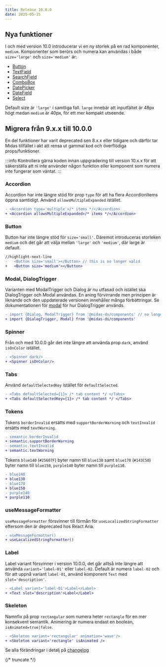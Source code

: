 ```yaml
---
title: Release 10.0.0
date: 2025-05-15
---
```


## Nya funktioner

I och med version 10.0 introducerar vi en ny storlek på en rad komponenter, `medium`. Komponenter som berörs och
numera kan användas i både `size='large'` och `size='medium'` är:

- [Button](/components/button)
- [TextField](/components/textfield)
- [SearchField](/components/search-field)
- [ComboBox](/components/combobox)
- [DatePicker](/components/date-picker)
- [DateField](/components/datefield)
- [Select](/components/select)

Default size är `'large'` i samtliga fall. `large` innebär att inputfältet är 48px högt medan `medium` är 40px, för
ett mer kompakt utseende.

## Migrera från 9.x.x till 10.0.0

En del funktioner har varit deprecated sen 8.x.x eller tidigare och därför tar Midas tillfället i akt att rensa
ut gammal kod och överflödiga props/funktioner.

:::info
Kontrollera gärna koden innan uppgradering till version 10.x.x för att säkerställa att ni inte använder
någon funktion eller komponent som numera inte fungerar som väntat.
:::

### Accordion

Accordion har inte längre stöd för prop `type` för att ha flera AccordionItems öppna samtidigt. Använd
`allowsMultipleExpanded` istället.

```diff
- <Accordion type='multiple'>/* items */</Accordion>
+ <Accordion allowsMultipleExpanded>/* items */</Accordion>
```

### Button

Button har inte längre stöd för `size='small'`. Däremot introduceras storleken `medium` och det går att välja
mellan `'large'` och `'medium'`, där large är default.

```diff
//highlight-next-line
-   <Button size='small'></Button> // this is no longer valid
+   <Button size='medium'></Button>

```

### Modal, DialogTrigger

Varianten med ModalTrigger och Dialog är nu utfasad och istället ska DialogTrigger och Modal användas. En aning
förvirrande men principen är liknande och den uppdaterade versionen innehåller många förbättringar.
Se dokumentationen för [modal](/components/modal) för hur DialogTrigger används.

```diff
- import {Dialog, ModalTrigger} from '@midas-ds/components' // no longer works
+ import {DialogTrigger, Modal} from '@midas-ds/components'
```
### Spinner

Från och med 10.0.0 går det inte längre att använda prop `dark`, använd `ìsOnColor` istället.

```diff
- <Spinner dark/>
+ <Spinner isOnColor/>
```

### Tabs

Använd `defaultSelectedKey` istället för `defaultSelected`.

```diff
- <Tabs defaultSelected={1}> /* tab content */ </Tabs>
+ <Tabs defaultSelectedKey={1}> /* tab content */ </Tabs>
```

### Tokens

Tokens `borderInvalid` ersätts med `supportBorderWarning` och `textInvalid` ersätts med `textWarning`.

```diff
- semantic.borderInvalid
+ semantic.supportBorderWarning
- semantic.textInvalid
+ semantic.textWarning

```

Tokens `blue140` (`#25607F`) byter namn till `blue130` samt `blue170` (`#143C50`) byter namn till `blue150`, `purple140`
byter namn till `purple110`.

```diff
- blue140
+ blue130
- blue170
+ blue150
- purple140
+ purple110
```

### useMessageFormatter

`useMessageFormatter` försvinner till förmån för `useLocalizedStringFormatter` eftersom den är deprecated hos React Aria.

```diff
- useMessageFormatter()
+ useLocalizedStringFormatter()
```

### Label

Label variant försvinner i version 10.0.0, det går alltså inte längre att använda `variant='label-01'` eller `label-02`.
Default är numera `label-02` och för att uppnå variant `label-01`, använd komponent `Text` med `slot='description'`.

```diff
- <Label variant='label-01'>Label</Label>
+ <Text slot='description'>Label</Label>
```

### Skeleton

Namnfix på prop `rectangular` som numera heter `rectangle` för en mer konsekvent semantik. Animering är numera endast en
boolean, `isAnimated=true|false`.

```diff
- <Skeleton variant='rectangular' animation='wave'/>
+ <Skeleton variant='rectangle' isAnimated />
```

Se alla förändringar i detalj på [changelog](/changelog)

{/* truncate */}
